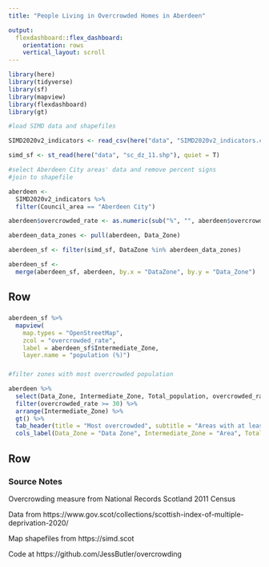 ```yaml
---
title: "People Living in Overcrowded Homes in Aberdeen"

output:
  flexdashboard::flex_dashboard:
    orientation: rows
    vertical_layout: scroll
---
```


```r
library(here)
library(tidyverse)
library(sf)
library(mapview)
library(flexdashboard)
library(gt)
```


```r
#load SIMD data and shapefiles 

SIMD2020v2_indicators <- read_csv(here("data", "SIMD2020v2_indicators.csv"))

simd_sf <- st_read(here("data", "sc_dz_11.shp"), quiet = T)
```

```r
#select Aberdeen City areas' data and remove percent signs
#join to shapefile

aberdeen <-
  SIMD2020v2_indicators %>%
  filter(Council_area == "Aberdeen City")

aberdeen$overcrowded_rate <- as.numeric(sub("%", "", aberdeen$overcrowded_rate))

aberdeen_data_zones <- pull(aberdeen, Data_Zone)

aberdeen_sf <- filter(simd_sf, DataZone %in% aberdeen_data_zones)

aberdeen_sf <-
  merge(aberdeen_sf, aberdeen, by.x = "DataZone", by.y = "Data_Zone")

```


Row
-------------------------------------

###

```r
aberdeen_sf %>% 
  mapview(
    map.types = "OpenStreetMap", 
    zcol = "overcrowded_rate", 
    label = aberdeen_sf$Intermediate_Zone,
    layer.name = "population (%)")
```


###

```r
#filter zones with most overcrowded population

aberdeen %>%
  select(Data_Zone, Intermediate_Zone, Total_population, overcrowded_rate) %>%
  filter(overcrowded_rate >= 30) %>%
  arrange(Intermediate_Zone) %>%
  gt() %>%
  tab_header(title = "Most overcrowded", subtitle = "Areas with at least 30% living in overcrowded homes") %>%
  cols_label(Data_Zone = "Data Zone", Intermediate_Zone = "Area", Total_population = "Population", overcrowded_rate = "Overcrowded (%)")
```

Row
-------------------------------------

### Source Notes

Overcrowding measure from National Records Scotland 2011 Census

Data from https://www.gov.scot/collections/scottish-index-of-multiple-deprivation-2020/

Map shapefiles from https://simd.scot

Code at https://github.com/JessButler/overcrowding
